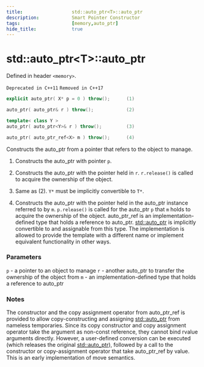 ```yaml
---
title:                  std::auto_ptr<T>::auto_ptr
description:            Smart Pointer Constructor
tags:                   [memory,auto_ptr]
hide_title:             true
---
```


# std::auto_ptr&lt;T>::auto_ptr
Defined in header `<memory>`.

`Deprecated in C++11` `Removed in C++17`
```cpp
explicit auto_ptr( X* p = 0 ) throw();      (1)

auto_ptr( auto_ptr& r ) throw();            (2)	

template< class Y >
auto_ptr( auto_ptr<Y>& r ) throw();         (3)	

auto_ptr( auto_ptr_ref<X> m ) throw();      (4)	
```

Constructs the auto_ptr from a pointer that refers to the object to manage.

1) Constructs the auto_ptr with pointer `p`.

2) Constructs the auto_ptr with the pointer held in `r`. `r.release()` is called to acquire the ownership of the object.

3) Same as (2). `Y*` must be implicitly convertible to `T*`.

4) Constructs the auto_ptr with the pointer held in the auto_ptr instance referred to by `m`. `p.release()` is called for the 
auto_ptr `p` that `m` holds to acquire the ownership of the object.
auto_ptr_ref is an implementation-defined type that holds a reference to auto_ptr. [std::auto_ptr](../auto_ptr) is implicitly convertible to and 
assignable from this type. The implementation is allowed to provide the template with a different name or implement equivalent functionality in other ways.

### Parameters

`p`	-	a pointer to an object to manage
`r`	-	another auto_ptr to transfer the ownership of the object from
`m`	-	an implementation-defined type that holds a reference to auto_ptr

### Notes

The constructor and the copy assignment operator from auto_ptr_ref is provided to allow copy-constructing and assigning 
[std::auto_ptr](../auto_ptr) from nameless temporaries. Since its copy constructor and copy assignment operator take the argument as non-const reference, 
they cannot bind rvalue arguments directly. However, a user-defined conversion can be executed (which releases the original [std::auto_ptr](../auto_ptr)), 
followed by a call to the constructor or copy-assignment operator that take auto_ptr_ref by value. This is an early implementation of move semantics.